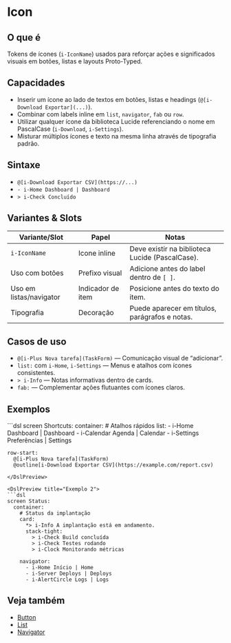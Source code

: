 # Icon

## O que é
Tokens de ícones (`i-IconName`) usados para reforçar ações e significados visuais em botões, listas e layouts Proto-Typed.

## Capacidades
- Inserir um ícone ao lado de textos em botões, listas e headings (`@[i-Download Exportar](...)`).
- Combinar com labels inline em `list`, `navigator`, `fab` ou `row`.
- Utilizar qualquer ícone da biblioteca Lucide referenciando o nome em PascalCase (`i-Download`, `i-Settings`).
- Misturar múltiplos ícones e texto na mesma linha através de tipografia padrão.

## Sintaxe
- `@[i-Download Exportar CSV](https://...)`
- `- i-Home Dashboard | Dashboard`
- `> i-Check Concluído`


## Variantes & Slots
| Variante/Slot | Papel | Notas |
| --- | --- | --- |
| `i-IconName` | Icone inline | Deve existir na biblioteca Lucide (PascalCase). |
| Uso com botões | Prefixo visual | Adicione antes do label dentro de `[ ]`. |
| Uso em listas/navigator | Indicador de item | Posicione antes do texto do item. |
| Tipografia | Decoração | Puede aparecer em títulos, parágrafos e notas. |

## Casos de uso
- `@[i-Plus Nova tarefa](TaskForm)` — Comunicação visual de “adicionar”.
- `list:` com `i-Home`, `i-Settings` — Menus e atalhos com ícones consistentes.
- `> i-Info` — Notas informativas dentro de cards.
- `fab:` — Complementar ações flutuantes com ícones claros.

## Exemplos
<DslPreview title="Exemplo 1">
```dsl
screen Shortcuts:
  container:
    # Atalhos rápidos
    list:
      - i-Home Dashboard | Dashboard
      - i-Calendar Agenda | Calendar
      - i-Settings Preferências | Settings

    row-start:
      @[i-Plus Nova tarefa](TaskForm)
      @outline[i-Download Exportar CSV](https://example.com/report.csv)
```
</DslPreview>

<DslPreview title="Exemplo 2">
```dsl
screen Status:
  container:
    # Status da implantação
    card:
      *> i-Info A implantação está em andamento.
      stack-tight:
        > i-Check Build concluída
        > i-Check Testes rodando
        > i-Clock Monitorando métricas

    navigator:
      - i-Home Início | Home
      - i-Server Deploys | Deploys
      - i-AlertCircle Logs | Logs
```
</DslPreview>

## Veja também
- [Button](./button)
- [List](./list)
- [Navigator](./navigator)
